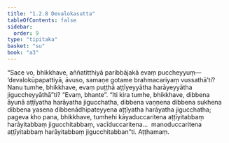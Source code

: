 ```yaml
---
title: "1.2.8 Devalokasutta"
tableOfContents: false
sidebar:
  order: 9
type: "tipitaka"
basket: "su"
book: "a3"
---
```



<DynamicBreadcrumb />

<Division number="18" book="a3">

<Paragraph number="76" book="a3">
“Sace vo, bhikkhave, aññatitthiyā paribbājakā evaṃ puccheyyuṃ—  ‘devalokūpapattiyā, āvuso, samaṇe gotame brahmacariyaṃ vussathā’ti? Nanu tumhe, bhikkhave, evaṃ puṭṭhā aṭṭīyeyyātha harāyeyyātha jiguccheyyāthā”ti? “Evaṃ, bhante”. “Iti kira tumhe, bhikkhave, dibbena āyunā aṭṭīyatha harāyatha jigucchatha, dibbena vaṇṇena dibbena sukhena dibbena yasena dibbenādhipateyyena aṭṭīyatha harāyatha jigucchatha; pageva kho pana, bhikkhave, tumhehi kāyaduccaritena aṭṭīyitabbaṃ harāyitabbaṃ jigucchitabbaṃ, vacīduccaritena…  manoduccaritena aṭṭīyitabbaṃ harāyitabbaṃ jigucchitabban”ti.

</Paragraph>
</Division>

<Paragraph number="77" type="center" book="a3">
Aṭṭhamaṃ.
</Paragraph>